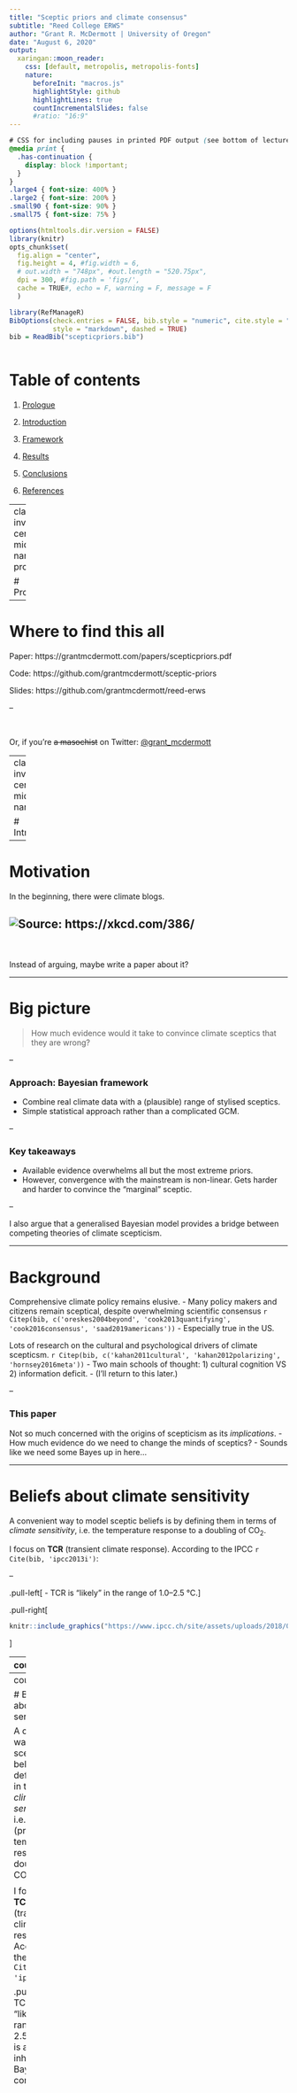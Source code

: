 ```yaml
---
title: "Sceptic priors and climate consensus"
subtitle: "Reed College ERWS"
author: "Grant R. McDermott | University of Oregon"
date: "August 6, 2020"
output: 
  xaringan::moon_reader:
    css: [default, metropolis, metropolis-fonts]
    nature: 
      beforeInit: "macros.js"
      highlightStyle: github
      highlightLines: true
      countIncrementalSlides: false
      #ratio: "16:9"
---
```


```css
# CSS for including pauses in printed PDF output (see bottom of lecture)
@media print {
  .has-continuation {
    display: block !important;
  }
}
.large4 { font-size: 400% }
.large2 { font-size: 200% }
.small90 { font-size: 90% }
.small75 { font-size: 75% }
```

```r
options(htmltools.dir.version = FALSE)
library(knitr)
opts_chunk$set(
  fig.align = "center",  
  fig.height = 4, #fig.width = 6,
  # out.width = "748px", #out.length = "520.75px",
  dpi = 300, #fig.path = 'figs/',
  cache = TRUE#, echo = F, warning = F, message = F
  )

library(RefManageR)
BibOptions(check.entries = FALSE, bib.style = "numeric", cite.style = "numeric", 
           style = "markdown", dashed = TRUE)
bib = ReadBib("scepticpriors.bib")
```

```r
```

# Table of contents

1. [Prologue](#prologue)

2. [Introduction](#intro)

3. [Framework](#metrics)

4. [Results](#results)

5. [Conclusions](#conclusions)

6. [References](#refs)

---
class: inverse, center, middle
name: prologue

# Prologue

---

# Where to find this all

Paper: https://grantmcdermott.com/papers/scepticpriors.pdf

Code: https://github.com/grantmcdermott/sceptic-priors

Slides: https://github.com/grantmcdermott/reed-erws

--

</br>

Or, if you're ~~a masochist~~ on Twitter: [@grant_mcdermott](https://twitter.com/grant_mcdermott)

---
class: inverse, center, middle
name: intro

# Introduction

---

# Motivation

In the beginning, there were climate blogs.

![Source: https://xkcd.com/386/](https://imgs.xkcd.com/comics/duty_calls.png)
--

</br>
</br>
Instead of arguing, maybe write a paper about it?

---

# Big picture

> How much evidence would it take to convince climate sceptics that they are wrong?

--

### Approach: Bayesian framework
- Combine real climate data with a (plausible) range of stylised sceptics.
- Simple statistical approach rather than a complicated GCM.

--

### Key takeaways

- Available evidence overwhelms all but the most extreme priors.
- However, convergence with the mainstream is non-linear. Gets harder and harder to convince the "marginal" sceptic.

--

I also argue that a generalised Bayesian model provides a bridge between competing theories of climate scepticism.

---

# Background

Comprehensive climate policy remains elusive.
- Many policy makers and citizens remain sceptical, despite overwhelming scientific consensus `r Citep(bib, c('oreskes2004beyond', 'cook2013quantifying', 'cook2016consensus', 'saad2019americans'))`
- Especially true in the US.

Lots of research on the cultural and psychological drivers of climate scepticsm. `r Citep(bib, c('kahan2011cultural', 'kahan2012polarizing', 'hornsey2016meta'))`
- Two main schools of thought: 1) cultural cognition VS 2) information deficit.
- (I'll return to this later.)

--

### This paper

Not so much concerned with the origins of scepticism as its _implications_.
- How much evidence do we need to change the minds of sceptics?
- Sounds like we need some Bayes up in here...

---

# Beliefs about climate sensitivity

A convenient way to model sceptic beliefs is by defining them in terms of _climate sensitivity_, i.e. the temperature response to a doubling of CO<sub>2</sub>.

I focus on **TCR** (transient climate response). According to the IPCC `r Cite(bib, 'ipcc2013i')`: 

--

.pull-left[
- TCR is "likely" in the range of 1.0–2.5 °C.
]

.pull-right[
```r
knitr::include_graphics("https://www.ipcc.ch/site/assets/uploads/2018/02/FigTS_TFE.6-2-687x1024.jpg")
```
]

---
count: false

# Beliefs about climate sensitivity

A convenient way to model sceptic beliefs is by defining them in terms of _climate sensitivity_, i.e. the (probabilistic) temperature response to a doubling of CO<sub>2</sub>.

I focus on **TCR** (transient climate response). According to the IPCC `r Cite(bib, 'ipcc2013i')`: 


.pull-left[
- TCR is "likely" in the range of 1.0–2.5 °C.
- TCR is an inherently Bayesian concept.
]

.pull-right[
> *"[T]he probabilistic estimates available in the literature for[...] TCR have all been based, implicitly or explicitly, on adopting a Bayesian approach and therefore, even if it is not explicitly stated, involve using some kind of prior information."* (p. 922)
]

---
count: false

# Beliefs about climate sensitivity

A convenient way to model sceptic beliefs is by defining them in terms of _climate sensitivity_, i.e. the (probabilistic) temperature response to a doubling of CO<sub>2</sub>.

I focus on **TCR** (transient climate response). According to the IPCC `r Cite(bib, 'ipcc2013i')`: 


.pull-left[
- TCR is "likely" in the range of 1.0–2.5 °C.
- TCR is an inherently Bayesian concept.
]

</br></br></br></br></br></br></br></br></br></br>


<b>_tl;dr_</b> Sceptic beliefs can be presented as a distributions of TCR. Any "learning" about the true value of TCR will be constrained by someone's initial beliefs.

---

# Previous literature

Main differences from previous work stems from a combination of:

--

### 1. Explicit focus on climate sceptics
- Although, I'll also use a "noninformative" prior to construct a reference TCR distribution.
- Related: `r Cite(bib, c('kelly1999learning', 'wijnbergen2015skeptics', 'kiseleva2016heterogeneous'))`, etc.

--

### 2. Use of Bayesian time-series regression
- Much research on the non-stationarity of climate data (😢), but recent work convincingly argues that these are best described as trend-stationary processes with common structural breaks (😃).
- Related: `r Cite(bib, c('gay2009global', 'estrada2013statistically', 'tol1998bayes'))`, etc.

---
class: inverse, center, middle
name: metrics

# Econometric framework

---

# Bayesian regression

Estimate probable value of a set of parameters $\theta$, given data $X$:

$$p(\theta|X) = \frac{p(X|\theta)p(\theta)}{p(X)}$$
--

where

- $p(\theta|X)$ is the *posterior*. ("What are the probable values of our parameters, given the data?")
- $p(X|\theta)$ is the *likelihood*. ("How likely are the data given a set of parameters?")
- $p(\theta)$ is the *prior*. ("What do know about the parameters before we see the data?")

--

The final $p(X)$ term in the denominator is the marginal probability of the data. Since this just acts as a normalisation constant (and be calculated *ad hoc*), we typically re-write as...

---

# Bayesian regression (cont.)

Estimate probable value of a set of parameters $\theta$, given data $X$:

$$p(\theta|X) \propto p(X|\theta)p(\theta)$$
</br>
> "The posterior is proportional to the likelihood times the prior"


--

</br>

Looks simple enough, but (with a few exceptions) it is impossible to solve for the posterior analytically. Fortunately, we can [solve algorithmically](https://github.com/grantmcdermott/sceptic-priors) using MCMC software (JAGS, BUGS, Stan, etc.)

--

Let's put these pieces together for the current problem.

---

# Likelihood function

Following `r Cite(bib, c('estrada2012breaks', 'tol1998bayes'))`, I model global temperatures as

$$
  GMST_t = \alpha_0 + \beta_1RF_t + \gamma_2VOLC_t + \delta_3SOI_t + \eta_4AMO_t + \epsilon_t
$$

where

- $GMST$ ~ global mean surface temperature
- $RF$ ~ radiative forcing (CO<sub>2</sub>, solar, etc.)
- $VOLC$ ~ volcanic aerosols
- $SOI$ ~ Southern Oscillation Index (i.e. ENSO)
- $AMO$ ~ Atlantic Multidecadal Oscillation
- $\epsilon_t = \phi \epsilon_{t-1} + \nu_t$ ~ AR(1) error process

$t$ runs from 1866 to 2005 (historic data) and then up to 2100 (climate scenarios).

---

# Likelihood (cont.)

$$
  GMST_t = \alpha_0 + \beta_1RF_t + \gamma_2VOLC_t + \delta_3SOI_t + \eta_4AMO_t + \epsilon_t
$$

Getting from $\beta$ to TCR is a simple matter of multiplying it by the change in forcing that results from a doubling of CO<sub>2</sub>.

$$\text{TCR} = \beta_1 \cdot F_{2\times}$$

where I use the IPCC's best estimate of $F_{2\times}=3.71 \text{ Wm}^{-2}$.

--

</br></br>
**Aside:** Have to combine both anthropogenic and natural forcings in composite $RF$ term, because defined i.t.o of same units (i.e. Wm<sup>-2</sup>). 
- Separating them out risks (a) severe multicollinearity or (b) model becoming unphysical... Although I still do this as a robustness check it has no effect on the main results.


---

# Priors

Define a typology of four basic sceptics, based on their beliefs about TCR. (A noninformative prior will serve as a reference case.)

![](pics/fig-1-priors.png)

---
class: inverse, center, middle
name: results

# Results

---

# TCR

![](pics/fig-1.png)
--

**Bottom line:** Only the hardcore strong denier doesn't converge after seeing all the evidence.

---

# TCR (live updating)

![](pics/fig-1-animation.gif)

--
name: gif

*Sorry, I know I didn't set the animation up carefully (fixed ratio, etc.) [Here](#recursive) is a still of the recursive estimates if you prefer.*

---

# How much evidence would it take?

![](pics/fig-3.png)
--

**Takeaway:** If you aren't convinced by the available data today, you probably won't be convinced for many years hence. (Increasingly hard to convince the marginal sceptic.)

---

# Future temps and SCC

![](pics/fig-5.png)

---

# Future temps and SCC (cont.)

![](pics/fig-s2.png)

---

# Bayes as a bridge

In the paper, I return to the _origins_ of climate scepticism.

I argue that a generalised Bayesian framework is able to accommodate competing theories about why climate scepticism exists (persists?) the first place.
- "Cultural cognition" vs "information deficit"

**Key idea:** Incorporate beliefs about source credibility &mdash; e.g. how trustworthy do I find the IPCC? &mdash; that moderates the learning effect of any new information.

---
class: inverse, center, middle
name: conclusions

# Conclusions

---

# Conclusions

### Research question

How much evidence would it take to convince climate sceptics that they are wrong?

### Framework

Bayesian model combining a range of plausible priors and actual climate data.

### Findings

1. Most subjective priors are overwhelmed by the empirical evidence for climate change.

2. However, convergence with the mainstream is a nonlinear function of prior strength. Increasingly hard to convince the marginal sceptic, so if you aren't persuaded already...

3. Bayes can provide a *lingua franca* between competing theories of climate scepticism as a social phenomenon.

---

# Thanks!

Paper: https://grantmcdermott.com/papers/scepticpriors.pdf

Code: https://github.com/grantmcdermott/sceptic-priors

Slides: https://github.com/grantmcdermott/reed-erws

---
class: inverse, center, middle
name: refs

# References

---

# References

.small75[
```r
PrintBibliography(bib, start = 1, end = 7)
```
]

---

# References (cont.)

.small75[
```r
PrintBibliography(bib, start = 8, end = 14)
```
]

---
name: recursive

# Recursive TCR estimates

```r
knitr::include_graphics("pics/fig-2.png")
```

[Go back.](#gif)


```r
pagedown::chrome_print("slides.html", output = "slides.pdf")
```